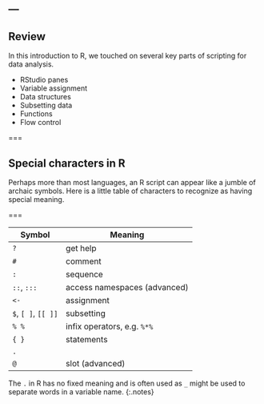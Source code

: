---
---

## Review

In this introduction to R, we touched on several key parts of scripting for data analysis.

- RStudio panes
- Variable assignment
- Data structures
- Subsetting data
- Functions
- Flow control

===

## Special characters in R

Perhaps more than most languages, an R script can appear like a jumble of
archaic symbols. Here is a little table of characters to recognize as having
special meaning.

===

| Symbol              | Meaning                      |
| -------             | ---------                    |
| `?`                 | get help                     |
| `#`                 | comment                      |
| `:`                 | sequence                     |
| `::`, `:::`         | access namespaces (advanced) |
| `<-`                | assignment                   |
| `$`, `[ ]`, `[[ ]]` | subsetting                   |
| `% %`               | infix operators, e.g. `%*%`  |
| `{ }`               | statements                   |
| `.`                 |                              |
| `@`                 | slot (advanced)              |

The `.` in R has no fixed meaning and is often used as `_` might be used to
separate words in a variable name.
{:.notes}